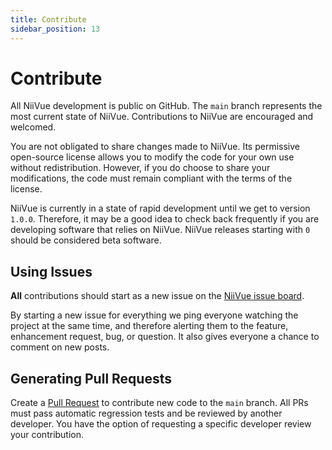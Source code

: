 ```yaml
---
title: Contribute
sidebar_position: 13
---
```


# Contribute

All NiiVue development is public on GitHub. The `main` branch represents the most current state of NiiVue. Contributions to NiiVue are encouraged and welcomed.

You are not obligated to share changes made to NiiVue. Its permissive open-source license allows you to modify the code for your own use without redistribution. However, if you do choose to share your modifications, the code must remain compliant with the terms of the license.

NiiVue is currently in a state of rapid development until we get to version `1.0.0`. Therefore, it may be a good idea to check back frequently if you are developing software that relies on NiiVue. NiiVue releases starting with `0` should be considered beta software.

## Using Issues

**All** contributions should start as a new issue on the [NiiVue issue board](https://github.com/niivue/niivue/issues).

By starting a new issue for everything we ping everyone watching the project at the same time, and therefore alerting them to the feature, enhancement request, bug, or question. It also gives everyone a chance to comment on new posts.

## Generating Pull Requests

Create a [Pull Request](https://github.com/niivue/niivue/pulls) to contribute new code to the `main` branch. All PRs must pass automatic regression tests and be reviewed by another developer. You have the option of requesting a specific developer review your contribution.
